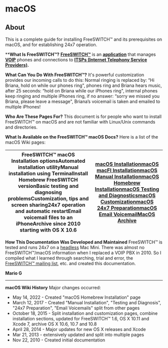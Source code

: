 
# macOS 

 

## About

This is a complete guide for installing FreeSWITCH™ and its prerequisites on macOS, and for establishing 24x7 operation.

****What Is FreeSWITCH™?** 
**[FreeSWITCH™](http://en.wikipedia.org/wiki/FreeSWITCH)** is an **[application](https://en.wikipedia.org/wiki/Application%5Fsoftware)** that manages **[VOIP](http://en.wikipedia.org/wiki/Voip)** phones and connections to **[ITSPs (Internet Telephony Service Providers)](http://en.wikipedia.org/wiki/ITSP).**

**What Can You Do With FreeSWITCH™?** 
It's powerful customization provides our incoming calls to do this: Normal ringing is replaced by: “Hi Briana, hold on while our phones ring", phones ring and Briana hears music, after 25 seconds: “hold on Briana while our iPhones ring", internal phones keep ringing and multiple iPhones ring, if no answer: “sorry we missed you Briana, please leave a message", Briana’s voicemail is taken and emailed to multiple iPhones! 

**Who Are These Pages For?** 
This document is for people who want to install FreeSWITCH™ on macOS and are not familiar with Linux/Unix commands and directories.

**What Is Available on the FreeSWITCH™ macOS Docs?** 
Here is a list of the macOS Wiki pages:

| FreeSWITCH™ macOS Installation optionsAutomated installation utilityManual installation using TerminalInstall Homebrew FreeSWITCH versionBasic testing and diagnosing problemsCustomization, tips and screen sharing24x7 operation and automatic restartEmail voicemail files to an iPhoneArchive since 2010 starting with OS X 10.6 | [macOS Installation](./macOS-Installation/index.mdx#about)[macOS macFI Installation](./macOS-Installation/macOS-macFI-Installation_1966731.mdx#about)[macOS Manual Installation](./macOS-Installation/macOS-Manual-Installation_13174557.mdx#about)[macOS Homebrew Installation](./macOS-Installation/macOS-Homebrew-Installation_72253508.mdx#about)[macOS Testing and Diagnostics](./macOS-Testing-and-Diagnostics_13174550.mdx#about)[macOS Customization](./macOS-Customization_9634513.mdx#ssh)[macOS 24x7 Preparation](./macOS-24x7-Preparation_13174585.mdx#about)[macOS Email Voicemail](./macOS-Email-Voicemail_13174591.mdx#about)[MacOS Archive](./MacOS-Archive/index.mdx#about) |
| ------------------------------------------------------------------------------------------------------------------------------------------------------------------------------------------------------------------------------------------------------------------------------------------------------------------------------------ | -------------------------------------------------------------------------------------------------------------------------------------------------------------------------------------------------------------------------------------------------------------------------------------------------------------------------------------------------------------------------------------------------------------------------------------------------------------------------------------------------------------------------------------------------------------------------------------------- |

  
**How This Documentation Was Developed and Maintained** 
FreeSWITCH™ is tested and runs 24x7 on a [headless](macOS-Customization_9634513.mdx#remotely-accessing-a-mac) Mac Mini. There was almost no FreeSWITCH™/macOS information when I replaced a VOIP PBX in 2010\. So I compiled what I learned through searching, trial and error, the [FreeSWITCH™ mailing list](http://lists.freeswitch.org/), etc. and created this documentation.  

**Mario G**

  
---

  
**macOS Wiki History** 
Major changes occurred:

* May 14, 2022 - Created "macOS Homebrew Installation" page
* March 12, 2017 - Created "Manual Installation", "Testing and Diagnosis", "24x7 Preparation", "Email Voicemails" split from other pages
* October 18, 2015 - Split installation and customization pages, combine installation sections, updated for FreeSWITCH™ 1.6, OS X 10.11 and Xcode 7, archive OS X 10.6, 10.7 and 10.8
* April 28, 2014 - Major updates for new OS X releases and Xcode
* Mar 21, 2013 - extensively updated and split into multiple pages
* Nov 22, 2010 - Created initial documentation


